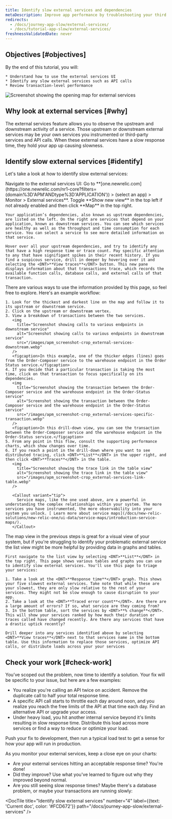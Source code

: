 ```yaml
---
title: Identify slow external services and dependencies
metaDescription: Improve app performance by troubleshooting your third party services with the New Relic external services UI.
redirects:
  - /docs/journey-app-slow/external-services/
  - /docs/tutorial-app-slow/external-services/
freshnessValidatedDate: never
---
```


## Objectives [#objectives]

<SideBySide>
  <Side>
    By the end of this tutorial, you will:

    * Understand how to use the external services UI
    * Identify any slow external services such as API calls
    * Review transaction-level performance
  </Side>

  <Side>
    <img
      title="Screenshot showing the opening map for external services"
      alt="Screenshot showing the opening map for external services"
      src="/images/apm_screenshot-crop_external-service-intro.webp"
      style={{ maxWidth: '50%' }}
    />
  </Side>
</SideBySide>

## Why look at external services [#why]

The external services feature allows you to observe the upstream and downstream activity of a service. Those upstream or downstream external services may be your own services you instrumented or third-party services and API calls. When these external services have a slow response time, they hold your app up causing slowness.

## Identify slow external services [#identify]

Let's take a look at how to identify slow external services:

<Steps>
  <Step>
    Navigate to the external services UI: Go to <DNT>**[one.newrelic.com](https://one.newrelic.com/nr1-core?filters=(domain%3D'APM'ANDtype%3D'APPLICATION')) > (select an app) > Monitor > External services**</DNT>. Toggle <DNT>**Show new view**</DNT> in the top left if not already enabled and then click <DNT>**Map**</DNT> in the top right.

    Your application’s dependencies, also known as upstream dependencies, are listed on the left. On the right are services that depend on your application, known as downstream services. You can see which services are healthy as well as the throughput and time consumption for each service. You can select a service to see more detailed information on that service.

    Hover over all your upstream dependencies, and try to identify any that have a high response time or trace count. Pay specific attention to any that have signifigant spikes in their recent history. If you find a suspicous service, drill in deeper by hovering over it and selecting the <DNT>**View traces**</DNT> button. This new pane displays information about that transactions trace, which records the available function calls, database calls, and external calls of that transaction.
  </Step>

  <Step>
    There are various ways to use the information provided by this page, so feel free to explore. Here's an example workflow:

    1. Look for the thickest and darkest line on the map and follow it to its upstream or downstream service.
    2. Click on the upstream or downstream vertex.
    3. View a breakdown of transactions between the two services.
       <img
         title="Screenshot showing calls to various endpoints in downstream service"
         alt="Screenshot showing calls to various endpoints in downstream service"
         src="/images/apm_screenshot-crop_external-services-downstream.webp"
       />
       <figcaption>In this example, one of the thicker edges (lines) goes from the Order-Composer service to the warehouse endpoint in the Order Status service.</figcaption>
    4. If you decide that a particular transaction is taking the most time, click on that transaction to focus specifically on its dependencies.
       <img
         title="Screenshot showing the transaction between the Order-Composer service and the warehouse endpoint in the Order-Status service"
         alt="Screenshot showing the transaction between the Order-Composer service and the warehouse endpoint in the Order-Status service"
         src="/images/apm_screenshot-crop_external-services-specific-transaction.webp"
       />
       <figcaption>In this drill-down view, you can see the transaction between the Order-Composer service and the warehouse endpoint in the Order-Status service.</figcaption>
    5. From any point in this flow, consult the supporting performance charts, which show changes over time.
    6. If you reach a point in the drill-down where you want to see distributed tracing, click <DNT>**List**</DNT> in the upper right, and then click <DNT>**Traces**</DNT> in the table.
       <img
         title="Screenshot showing the trace link in the table view"
         alt="Screenshot showing the trace link in the table view"
         src="/images/apm_screenshot-crop_external-services-link-table.webp"
       />

       <Callout variant="tip">
         Service maps, like the one used above, are a powerful in understanding the complex relationships within your system. The more services you have instrumented, the more observability into your system you unlock. [ Learn more about service maps](/docs/new-relic-solutions/new-relic-one/ui-data/service-maps/introduction-service-maps/).
       </Callout>
  </Step>

  <Step>
    The map view in the previous steps is great for a visual view of your system, but if you're struggling to identify your problematic external service the list view might be more helpful by providing data in graphs and tables.

    First navigate to the list view by selecting <DNT>**List**</DNT> in the top right. This page shows various tables and graphs you can use to identify slow external services. You'll use this page to triage your services:

    1. Take a look at the <DNT>**Response time**</DNT> graph. This shows your five slowest external services. Take note that while these are your slowest, they are only slow relative to the rest of your services. They might not be slow enough to cause disruption to your app.
    2. Take a look at the <DNT>**Traced error count**</DNT>. Are there are a large amount of errors? If so, what service are they coming from?
    3. In the bottom table, sort the services by <DNT>**% change**</DNT>. This will show your services ranked by how much their duration or traces called have changed recently. Are there any services that have a drastic uptick recently?

    Drill deeper into any services identified above by selecting <DNT>**View traces**</DNT> next to that services name in the bottom table. Use this information to replace those services, optimize API calls, or distribute loads across your your services
  </Step>
</Steps>

## Check your work [#check-work]

You’ve scoped out the problem, now time to identify a solution. Your fix will be specific to your issue, but here are a few examples:

* You realize you're calling an API twice on accident. Remove the duplicate call to half your total response time.
* A specific API call starts to throttle each day around noon, and you realize you reach the free limits of the API at that time each day. Find an alternative API or upgrade your access.
* Under heavy load, you hit another internal service beyond it's limits resulting in slow response time. Distribute this load across more services or find a way to reduce or optimize your load.

Push your fix to development, then run a typical load test to get a sense for how your app will run in production.

As you monitor your external services, keep a close eye on your charts:

* Are your external services hitting an acceptable response time? You're done!
* Did they improve? Use what you've learned to figure out why they improved beyond normal.
* Are you still seeing slow response times? Maybe there's a database problem, or maybe your transactions are running slowly:

<DocTiles numbered>
  <DocTile
    title="Prepare to triage your application"
    path="/docs/journey-app-slow/root-causes"
  />

  <DocTile
    title="Identify problematic transactions"
    path="/docs/journey-app-slow/problematic-transactions"
  />
</DocTiles>

<DocTiles>
  <DocTile
    title="Identify slow database queries"
    number="3"
    path="/docs/journey-app-slow/slow-database-queries"
  />

  <DocTile
    title="Identify slow external services"
    number="4"
    label={{text: 'Current doc', color: '#FCD672'}}
    path="/docs/journey-app-slow/external-services"
  />

  <DocTile
    title="Create performance benchmarks"
    number="5"
    path="/docs/journey-app-slow/create-benchmarks/"
  />
</DocTiles>
